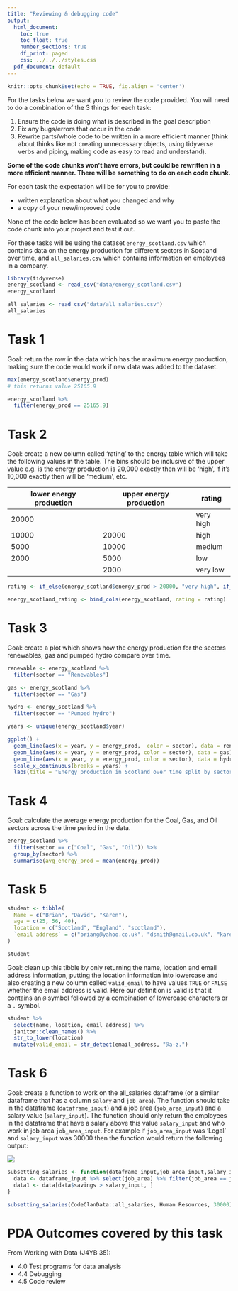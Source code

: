 ```yaml
---
title: "Reviewing & debugging code"
output:
  html_document:
    toc: true
    toc_float: true
    number_sections: true
    df_print: paged
    css: ../../../styles.css
  pdf_document: default
---
```


```r
knitr::opts_chunk$set(echo = TRUE, fig.align = 'center')
```

For the tasks below we want you to review the code provided. You will need to do a combination of the 3 things for each task:  

1. Ensure the code is doing what is described in the goal description
2. Fix any bugs/errors that occur in the code
3. Rewrite parts/whole code to be written in a more efficient manner (think about thinks like not creating unnecessary objects, using tidyverse verbs and piping, making code as easy to read and understand). 

**Some of the code chunks won't have errors, but could be rewritten in a more efficient manner. There will be something to do on each code chunk.**

For each task the expectation will be for you to provide: 

* written explanation about what you changed and why
* a copy of your new/improved code

None of the code below has been evaluated so we want you to paste the code chunk into your project and test it out. 

For these tasks will be using the dataset `energy_scotland.csv` which contains data on the energy production for different sectors in Scotland over time, and `all_salaries.csv` which contains information on employees in a company. 

```r
library(tidyverse)
energy_scotland <- read_csv("data/energy_scotland.csv")
energy_scotland
```

```r
all_salaries <- read_csv("data/all_salaries.csv")
all_salaries
```

# Task 1

Goal: return the row in the data which has the maximum energy production, making sure the code would work if new data was added to the dataset. 

```r
max(energy_scotland$energy_prod)
# this returns value 25165.9 

energy_scotland %>%
  filter(energy_prod == 25165.9)
```

# Task 2

Goal: create a new column called 'rating' to the energy table which will take the following values in the table. The bins should be inclusive of the upper value e.g. is the energy production is 20,000 exactly then will be 'high', if it's 10,000 exactly then will be 'medium', etc. 

| lower energy production | upper energy production | rating    |   
|-------------------------|-------------------------|-----------|
| 20000                   |                         | very high |   
| 10000                   | 20000                   | high      |  
| 5000                    | 10000                   | medium    |  
| 2000                    | 5000                    | low       |   
|                         | 2000                    | very low  | 

```r
rating <- if_else(energy_scotland$energy_prod > 20000, "very high", if_else(energy_scotland$energy_prod > 10000 & energy_scotland$energy_prod <= 20000, "high", if_else(energy_scotland$energy_prod > 5000 & energy_scotland$energy_prod <= 10000, "medium", if_else(energy_scotland$energy_prod > 2000 & energy_scotland$energy_prod <= 5000, "low", "very low"))))

energy_scotland_rating <- bind_cols(energy_scotland, rating = rating)
```


# Task 3

Goal: create a plot which shows how the energy production for the sectors renewables, gas and pumped hydro compare over time.

```r
renewable <- energy_scotland %>%
  filter(sector == "Renewables")

gas <- energy_scotland %>%
  filter(sector == "Gas")

hydro <- energy_scotland %>%
  filter(sector == "Pumped hydro")

years <- unique(energy_scotland$year)

ggplot() +
  geom_line(aes(x = year, y = energy_prod,  color = sector), data = renewable) +
  geom_line(aes(x = year, y = energy_prod, color = sector), data = gas) +
  geom_line(aes(x = year, y = energy_prod, color = sector), data = hydro) +
  scale_x_continuous(breaks = years) +
  labs(title = "Energy production in Scotland over time split by sector", x ="Year", y = "Energy production")
```

# Task 4

Goal: calculate the average energy production for the Coal, Gas, and Oil sectors across the time period in the data.

```r
energy_scotland %>%
  filter(sector == c("Coal", "Gas", "Oil")) %>%
  group_by(sector) %>%
  summarise(avg_energy_prod = mean(energy_prod))
```

# Task 5 

```r
student <- tibble(
  Name = c("Brian", "David", "Karen"),
  age = c(25, 56, 40),
  location = c("Scotland", "England", "scotland"),
  `email address` = c("briang@yahoo.co.uk", "dsmith@gmail.co.uk", "karen")
)

student
```
Goal: clean up this tibble by only returning the name, location and email address information, putting the location information into lowercase and also creating a new column called `valid_email` to have values `TRUE` or `FALSE` whether the email address is valid. Here our definition is valid is that it contains an `@` symbol followed by a combination of lowercase characters or a `.` symbol.

```r
student %>%
  select(name, location, email_address) %>%
  janitor::clean_names() %>%
  str_to_lower(location) 
  mutate(valid_email = str_detect(email_address, "@a-z.")
```



# Task 6

Goal: create a function to work on the all_salaries dataframe (or a similar dataframe that has a column `salary` and `job_area`). The function should take in the dataframe (`dataframe_input`) and a job area (`job_area_input`) and a salary value (`salary_input`). The function should only return the employees in the dataframe that have a salary above this value `salary_input` and who work in job area `job_area_input`. For example if `job_area_input` was 'Legal' and `salary_input` was 30000 then the function would return the following output:

![](images/desired_function_output.png)

```r
subsetting_salaries <- function(dataframe_input,job_area_input,salary_input){ 
  data <- dataframe_input %>% select(job_area) %>% filter(job_area == job_area_input)
  data1 <- data[data$savings > salary_input, ]
}

subsetting_salaries(CodeClanData::all_salaries, Human Resources, 30000)
```



# PDA Outcomes covered by this task

From Working with Data (J4YB 35):

* 4.0 Test programs for data analysis
* 4.4 Debugging
* 4.5 Code review
